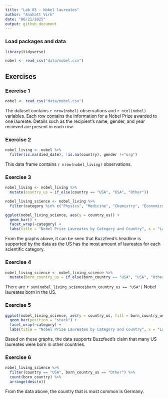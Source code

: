 ```yaml
---
title: "Lab 03 - Nobel laureates"
author: "Anahatt Virk"
date: "06/21/2025"
output: github_document
---
```


### Load packages and data

```r
library(tidyverse) 
```

```r
nobel <- read_csv("data/nobel.csv")
```

## Exercises

### Exercise 1
```r
nobel <- read_csv("data/nobel.csv")
```

The dataset contains `r nrow(nobel)` observations and `r ncol(nobel)` variables. Each row contains the information for a Nobel Prize awarded to one laureate. Details such as the recipient's name, gender, and year recieved are present in each row. 

### Exercise 2

```r
nobel_living <- nobel %>%
  filter(is.na(died_date), !is.na(country), gender !="org")
```

This data frame contains `r nrow(nobel_living)` observations.

### Exercise 3

```r
nobel_living <- nobel_living %>%
  mutate(country_us = if_else(country == "USA", "USA", "Other"))

nobel_living_science <- nobel_living %>%
  filter(category %in% c("Physics", "Medicine", "Chemistry", "Economics"))

ggplot(nobel_living_science, aes(y = country_us)) +
  geom_bar() + 
  facet_wrap(~category) + 
  labs(title = "Nobel Prize Laureates by Category and Country", x = "Laureate Count", y ="Country")
```

From the graphs above, it can be seen that Buzzfeed's headline is supported by the data as the US has the most amount of laureates for each scientific category. 

### Exercise 4

```r
nobel_living_science <- nobel_living_science %>%
  mutate(born_country_us = if_else(born_country == "USA", "USA", "Other"))
```

There are `r sum(nobel_living_science$born_country_us == "USA")` Nobel laureates born in the US.

### Exercise 5

```r
ggplot(nobel_living_science, aes(y = country_us, fill = born_country_us)) +
  geom_bar(position = "stack") + 
  facet_wrap(~category) + 
  labs(title = "Nobel Prize Laureates by Category and Country", x = "Laureate Count", y ="Country", fill = "Birth Country")
```

Based on these graphs, the data supports Buzzfeed's claim that many US laureates were born in other countries.

### Exercise 6

```r
nobel_living_science %>%
  filter(country == "USA", born_country_us == "Other") %>%
  count(born_country) %>%
  arrange(desc(n))
```

From the data above, the country that is most common is Germany.